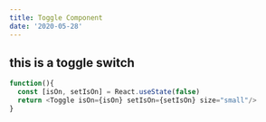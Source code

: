 ```yaml
---
title: Toggle Component
date: '2020-05-28'
---
```



## this is a toggle switch

```js react-live
function(){
  const [isOn, setIsOn] = React.useState(false)
  return <Toggle isOn={isOn} setIsOn={setIsOn} size="small"/>
}
```

